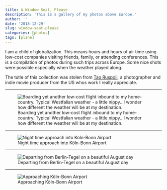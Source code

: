 ```yaml
---
title: A Window Seat, Please
description: 'This is a gallery of my photos above Europe.'
author: ''
date: '2018-12-29'
slug: window-seat-please
categories: [photos]
tags: [plane]
---
```


I am a child of globalization. This means hours and hours of air time using low-cost companies visiting friends, family, or attending conferences. This is a compilation of photos during such trips across Europe. Some nice shots were possible especially when the weather played along. 

The tutle of this collection was stolen from [Tao Ruspoli](https://www.taoruspoli.com), a photographer and indie movie producer from the US whos work I really appreciate. 

***


![Boarding yet another low-cost flight inbound to my home-country. Typical Westfalian weather - a little nippy.. I wonder how different the weather will be at my destination.](/gallery/2018-12-29-window-seat-please_files/IMG_0580.JPG)


***

![Night time approach into Köln-Bonn Airport](/gallery/2018-12-29-window-seat-please_files/IMG_1630.JPG)

***

![Departing from Berlin-Tegel on a beautiful August day](/gallery/2018-12-29-window-seat-please_files/IMG_8408.JPG)

***

![Approaching Köln-Bonn Airport](/gallery/2018-12-29-window-seat-please_files/IMG_8692.jpg)
